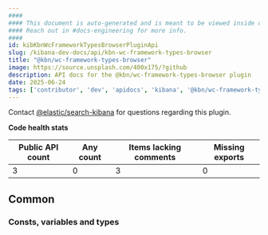 ```yaml
---
####
#### This document is auto-generated and is meant to be viewed inside our experimental, new docs system.
#### Reach out in #docs-engineering for more info.
####
id: kibKbnWcFrameworkTypesBrowserPluginApi
slug: /kibana-dev-docs/api/kbn-wc-framework-types-browser
title: "@kbn/wc-framework-types-browser"
image: https://source.unsplash.com/400x175/?github
description: API docs for the @kbn/wc-framework-types-browser plugin
date: 2025-06-24
tags: ['contributor', 'dev', 'apidocs', 'kibana', '@kbn/wc-framework-types-browser']
---
```




Contact [@elastic/search-kibana](https://github.com/orgs/elastic/teams/search-kibana) for questions regarding this plugin.

**Code health stats**

| Public API count  | Any count | Items lacking comments | Missing exports |
|-------------------|-----------|------------------------|-----------------|
| 3 | 0 | 3 | 0 |

## Common

### Consts, variables and types
<DocDefinitionList data={kbnWcFrameworkTypesBrowserObj.common.misc}/>


